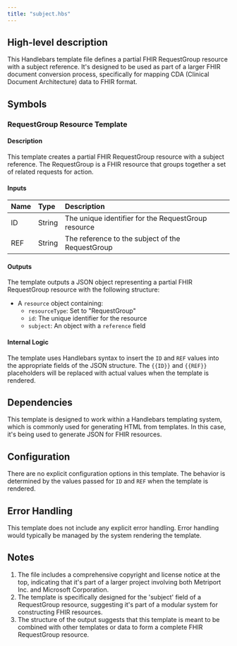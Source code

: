 ```yaml
---
title: "subject.hbs"
---
```


## High-level description
This Handlebars template file defines a partial FHIR RequestGroup resource with a subject reference. It's designed to be used as part of a larger FHIR document conversion process, specifically for mapping CDA (Clinical Document Architecture) data to FHIR format.

## Symbols

### RequestGroup Resource Template
#### Description
This template creates a partial FHIR RequestGroup resource with a subject reference. The RequestGroup is a FHIR resource that groups together a set of related requests for action.

#### Inputs
| Name | Type | Description |
|:-----|:-----|:------------|
| ID | String | The unique identifier for the RequestGroup resource |
| REF | String | The reference to the subject of the RequestGroup |

#### Outputs
The template outputs a JSON object representing a partial FHIR RequestGroup resource with the following structure:
- A `resource` object containing:
  - `resourceType`: Set to "RequestGroup"
  - `id`: The unique identifier for the resource
  - `subject`: An object with a `reference` field

#### Internal Logic
The template uses Handlebars syntax to insert the `ID` and `REF` values into the appropriate fields of the JSON structure. The `{{ID}}` and `{{REF}}` placeholders will be replaced with actual values when the template is rendered.

## Dependencies
This template is designed to work within a Handlebars templating system, which is commonly used for generating HTML from templates. In this case, it's being used to generate JSON for FHIR resources.

## Configuration
There are no explicit configuration options in this template. The behavior is determined by the values passed for `ID` and `REF` when the template is rendered.

## Error Handling
This template does not include any explicit error handling. Error handling would typically be managed by the system rendering the template.

## Notes
1. The file includes a comprehensive copyright and license notice at the top, indicating that it's part of a larger project involving both Metriport Inc. and Microsoft Corporation.
2. The template is specifically designed for the 'subject' field of a RequestGroup resource, suggesting it's part of a modular system for constructing FHIR resources.
3. The structure of the output suggests that this template is meant to be combined with other templates or data to form a complete FHIR RequestGroup resource.